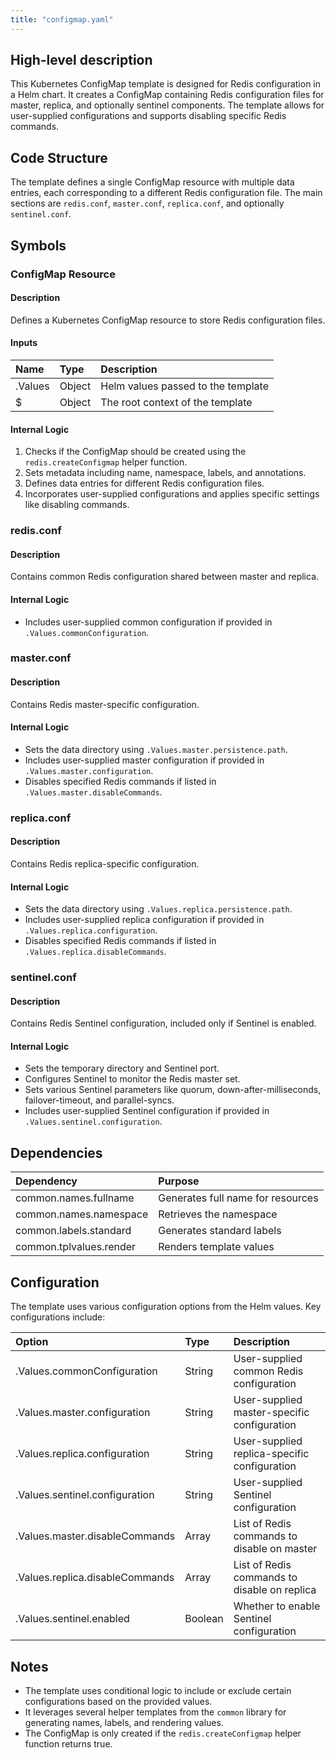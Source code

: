 ```yaml
---
title: "configmap.yaml"
---
```


## High-level description
This Kubernetes ConfigMap template is designed for Redis configuration in a Helm chart. It creates a ConfigMap containing Redis configuration files for master, replica, and optionally sentinel components. The template allows for user-supplied configurations and supports disabling specific Redis commands.

## Code Structure
The template defines a single ConfigMap resource with multiple data entries, each corresponding to a different Redis configuration file. The main sections are `redis.conf`, `master.conf`, `replica.conf`, and optionally `sentinel.conf`.

## Symbols

### ConfigMap Resource
#### Description
Defines a Kubernetes ConfigMap resource to store Redis configuration files.

#### Inputs
| Name | Type | Description |
|:-----|:-----|:------------|
| .Values | Object | Helm values passed to the template |
| $ | Object | The root context of the template |

#### Internal Logic
1. Checks if the ConfigMap should be created using the `redis.createConfigmap` helper function.
2. Sets metadata including name, namespace, labels, and annotations.
3. Defines data entries for different Redis configuration files.
4. Incorporates user-supplied configurations and applies specific settings like disabling commands.

### redis.conf
#### Description
Contains common Redis configuration shared between master and replica.

#### Internal Logic
- Includes user-supplied common configuration if provided in `.Values.commonConfiguration`.

### master.conf
#### Description
Contains Redis master-specific configuration.

#### Internal Logic
- Sets the data directory using `.Values.master.persistence.path`.
- Includes user-supplied master configuration if provided in `.Values.master.configuration`.
- Disables specified Redis commands if listed in `.Values.master.disableCommands`.

### replica.conf
#### Description
Contains Redis replica-specific configuration.

#### Internal Logic
- Sets the data directory using `.Values.replica.persistence.path`.
- Includes user-supplied replica configuration if provided in `.Values.replica.configuration`.
- Disables specified Redis commands if listed in `.Values.replica.disableCommands`.

### sentinel.conf
#### Description
Contains Redis Sentinel configuration, included only if Sentinel is enabled.

#### Internal Logic
- Sets the temporary directory and Sentinel port.
- Configures Sentinel to monitor the Redis master set.
- Sets various Sentinel parameters like quorum, down-after-milliseconds, failover-timeout, and parallel-syncs.
- Includes user-supplied Sentinel configuration if provided in `.Values.sentinel.configuration`.

## Dependencies
| Dependency | Purpose |
|:-----------|:--------|
| common.names.fullname | Generates full name for resources |
| common.names.namespace | Retrieves the namespace |
| common.labels.standard | Generates standard labels |
| common.tplvalues.render | Renders template values |

## Configuration
The template uses various configuration options from the Helm values. Key configurations include:

| Option | Type | Description |
|:-------|:-----|:------------|
| .Values.commonConfiguration | String | User-supplied common Redis configuration |
| .Values.master.configuration | String | User-supplied master-specific configuration |
| .Values.replica.configuration | String | User-supplied replica-specific configuration |
| .Values.sentinel.configuration | String | User-supplied Sentinel configuration |
| .Values.master.disableCommands | Array | List of Redis commands to disable on master |
| .Values.replica.disableCommands | Array | List of Redis commands to disable on replica |
| .Values.sentinel.enabled | Boolean | Whether to enable Sentinel configuration |

## Notes
- The template uses conditional logic to include or exclude certain configurations based on the provided values.
- It leverages several helper templates from the `common` library for generating names, labels, and rendering values.
- The ConfigMap is only created if the `redis.createConfigmap` helper function returns true.